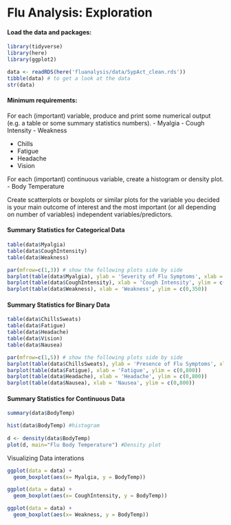 # **Flu Analysis: Exploration**

#### Load the data and packages:

```r
library(tidyverse)
library(here)
library(ggplot2)

data <- readRDS(here('fluanalysis/data/SypAct_clean.rds'))
tibble(data) # to get a look at the data
str(data)
```

#### Minimum requirements:

For each (important) variable, produce and print some numerical output (e.g. a table or some summary statistics numbers). - Myalgia - Cough Intensity - Weakness

-   Chills
-   Fatigue
-   Headache
-   Vision

For each (important) continuous variable, create a histogram or density plot. - Body Temperature

Create scatterplots or boxplots or similar plots for the variable you decided is your main outcome of interest and the most important (or all depending on number of variables) independent variables/predictors.

#### Summary Statistics for Categorical Data

```r
table(data$Myalgia)
table(data$CoughIntensity)
table(data$Weakness)

par(mfrow=c(1,3)) # show the following plots side by side
barplot(table(data$Myalgia), ylab = 'Severity of Flu Symptoms', xlab = 'Myalgia', ylim = c(0,350))
barplot(table(data$CoughIntensity), xlab = 'Cough Intensity', ylim = c(0,350))
barplot(table(data$Weakness), xlab = 'Weakness', ylim = c(0,350))
```

#### Summary Statistics for Binary Data

```r
table(data$ChillsSweats)
table(data$Fatigue)
table(data$Headache)
table(data$Vision)
table(data$Nausea)

par(mfrow=c(1,5)) # show the following plots side by side
barplot(table(data$ChillsSweats), ylab = 'Presence of Flu Symptoms', xlab = 'Chills or Sweats', ylim = c(0,800))
barplot(table(data$Fatigue), xlab = 'Fatigue', ylim = c(0,800))
barplot(table(data$Headache), xlab = 'Headache', ylim = c(0,800))
barplot(table(data$Nausea), xlab = 'Nausea', ylim = c(0,800))
```

#### Summary Statistics for Continuous Data

```r
summary(data$BodyTemp)

hist(data$BodyTemp) #histogram
 
d <- density(data$BodyTemp)
plot(d, main="Flu Body Temperature") #Density plot
```

Visualizing Data interations

```r
ggplot(data = data) +
  geom_boxplot(aes(x= Myalgia, y = BodyTemp))

ggplot(data = data) +
  geom_boxplot(aes(x= CoughIntensity, y = BodyTemp))

ggplot(data = data) +
  geom_boxplot(aes(x= Weakness, y = BodyTemp)) 
```



